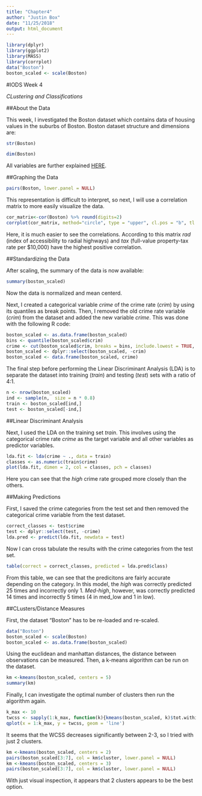 ```yaml
---
title: "Chapter4"
author: "Justin Box"
date: "11/25/2018"
output: html_document
---
```



```r
library(dplyr)
library(ggplot2)
library(MASS)
library(corrplot)
data("Boston")
boston_scaled <- scale(Boston)
```

#IODS Week 4

*CLustering and Classifications*

##About the Data

This week, I investigated the Boston dataset which contains data of housing values in the suburbs of Boston. Boston dataset structure and dimensions are:

```r
str(Boston)

dim(Boston)
```

All variables are further explained [HERE](https://stat.ethz.ch/R-manual/R-devel/library/MASS/html/Boston.html).

##Graphing the Data

```r
pairs(Boston, lower.panel = NULL)
```

This representation is difficult to interpret, so next, I will use a correlation matrix to more easily visualize the data. 

```r
cor_matrix<-cor(Boston) %>% round(digits=2)
corrplot(cor_matrix, method="circle", type = "upper", cl.pos = "b", tl.pos = "d", tl.cex = 0.6)
```

Here, it is much easier to see the correlations. According to this matrix *rad* (index of accessibility to radial highways) and *tax* (full-value property-tax rate per $10,000) have the highest positive correlation. 

##Standardizing the Data

After scaling, the summary of the data is now available:
```r
summary(boston_scaled)
```

Now the data is normalized and mean centerd. 

Next, I created a categorical variable *crime* of the crime rate (*crim*) by using its quantiles as break points. Then, I removed the old crime rate variable (*crim*) from the dataset and added the new variable *crime*. This was done with the following R code:

```r
boston_scaled <- as.data.frame(boston_scaled)
bins <- quantile(boston_scaled$crim)
crime <- cut(boston_scaled$crim, breaks = bins, include.lowest = TRUE, label=c("low","med_low","med_high","high"))
boston_scaled <- dplyr::select(boston_scaled, -crim)
boston_scaled <- data.frame(boston_scaled, crime)
``` 

The final step before performing the Linear Discriminant Analysis (LDA) is to separate the dataset into training (*train*) and testing (*test*) sets with a ratio of 4:1.

```r
n <- nrow(boston_scaled)
ind <- sample(n,  size = n * 0.8)
train <- boston_scaled[ind,]
test <- boston_scaled[-ind,]
```

##Linear Discriminant Analysis

Next, I used the LDA on the training set *train*. This involves using the categorical crime rate *crime* as the target variable and all other variables as predictor variables.

```r
lda.fit <- lda(crime ~ ., data = train)
classes <- as.numeric(train$crime)
plot(lda.fit, dimen = 2, col = classes, pch = classes)
```

Here you can see that the *high* crime rate grouped more closely than the others. 

##Making Predictions

First, I saved the crime categories from the test set and then removed the categorical crime variable from the test dataset. 

```r
correct_classes <- test$crime
test <- dplyr::select(test, -crime)
lda.pred <- predict(lda.fit, newdata = test)
```

Now I can cross tabulate the results with the crime categories from the test set.

```r
table(correct = correct_classes, predicted = lda.pred$class)
```

From this table, we can see that the predicitons are fairly accurate depending on the category. In this model, the *high* was correctly predicted 25 times and incorrectly only 1. *Med-high*, however, was correctly predicted 14 times and incorrectly 5 times (4 in med_low and 1 in low). 

##CLusters/Distance Measures 

First, the dataset "Boston" has to be re-loaded and re-scaled. 
```r
data("Boston")
boston_scaled <- scale(Boston)
boston_scaled <- as.data.frame(boston_scaled)
```


Using the euclidean and manhattan distances, the distance between observations can be measured. Then, a k-means algorithm can be run on the dataset. 

```r
km <-kmeans(boston_scaled, centers = 5)
summary(km)
```

Finally, I can investigate the optimal number of clusters then run the algorithm again. 

```r
k_max <- 10
twcss <- sapply(1:k_max, function(k){kmeans(boston_scaled, k)$tot.withinss})
qplot(x = 1:k_max, y = twcss, geom = 'line')
```

It seems that the WCSS decreases significantly between 2-3, so I tried with just 2 clusters. 

```r
km <-kmeans(boston_scaled, centers = 2)
pairs(boston_scaled[3:7], col = km$cluster, lower.panel = NULL)
km <-kmeans(boston_scaled, centers = 3)
pairs(boston_scaled[3:7], col = km$cluster, lower.panel = NULL)
```

With just visual inspection, it appears that 2 clusters appears to be the best option. 
